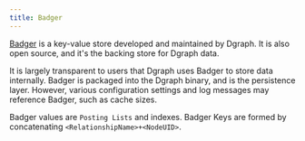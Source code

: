 ```yaml
---
title: Badger
---
```



<DgraphWIP />

[Badger](/badger/overview) is a key-value store developed and maintained by
Dgraph. It is also open source, and it's the backing store for Dgraph data.

It is largely transparent to users that Dgraph uses Badger to store data
internally. Badger is packaged into the Dgraph binary, and is the persistence
layer. However, various configuration settings and log messages may reference
Badger, such as cache sizes.

Badger values are `Posting Lists` and indexes. Badger Keys are formed by
concatenating `<RelationshipName>+<NodeUID>`.
